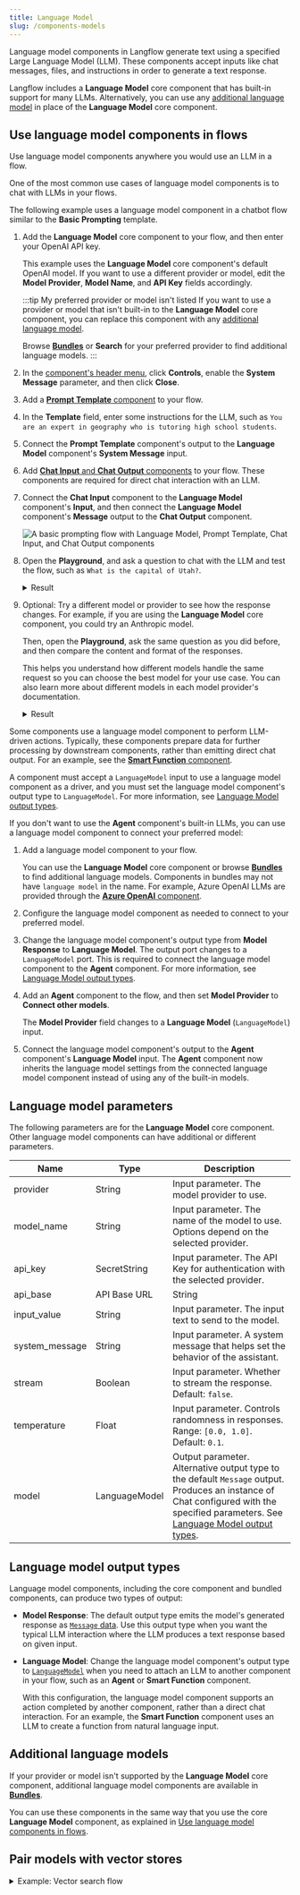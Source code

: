 ```yaml
---
title: Language Model
slug: /components-models
---
```



Language model components in Langflow generate text using a specified Large Language Model (LLM).
These components accept inputs like chat messages, files, and instructions in order to generate a text response.

Langflow includes a **Language Model** core component that has built-in support for many LLMs.
Alternatively, you can use any [additional language model](#additional-language-models) in place of the **Language Model** core component.

## Use language model components in flows

Use language model components anywhere you would use an LLM in a flow.

<Tabs>
<TabItem value="chat" label="Chat" default>

One of the most common use cases of language model components is to chat with LLMs in your flows.

The following example uses a language model component in a chatbot flow similar to the **Basic Prompting** template.

1. Add the **Language Model** core component to your flow, and then enter your OpenAI API key.

    This example uses the **Language Model** core component's default OpenAI model.
    If you want to use a different provider or model, edit the **Model Provider**, **Model Name**, and **API Key** fields accordingly.

    :::tip My preferred provider or model isn't listed
    If you want to use a provider or model that isn't built-in to the **Language Model** core component, you can replace this component with any [additional language model](#additional-language-models).

    Browse <Icon name="Blocks" aria-hidden="true" /> [**Bundles**](/components-bundle-components) or <Icon name="Search" aria-hidden="true" /> **Search** for your preferred provider to find additional language models.
    :::

3. In the [component's header menu](/concepts-components#component-menus), click <Icon name="SlidersHorizontal" aria-hidden="true"/> **Controls**, enable the **System Message** parameter, and then click **Close**.

4. Add a [**Prompt Template** component](/components-prompts) to your flow.

5. In the **Template** field, enter some instructions for the LLM, such as `You are an expert in geography who is tutoring high school students`.

6. Connect the **Prompt Template** component's output to the **Language Model** component's **System Message** input.

7. Add [**Chat Input** and **Chat Output** components](/components-io#chat-io) to your flow.
These components are required for direct chat interaction with an LLM.

8. Connect the **Chat Input** component to the **Language Model** component's **Input**, and then connect the **Language Model** component's **Message** output to the **Chat Output** component.

    ![A basic prompting flow with Language Model, Prompt Template, Chat Input, and Chat Output components](/img/component-language-model.png)

9. Open the **Playground**, and ask a question to chat with the LLM and test the flow, such as `What is the capital of Utah?`.

    <details>
    <summary>Result</summary>

    The following response is an example of an OpenAI model's response.
    Your actual response may vary based on the model version at the time of your request, your template, and input.

    ```
    The capital of Utah is Salt Lake City. It is not only the largest city in the state but also serves as the cultural and economic center of Utah. Salt Lake City was founded in 1847 by Mormon pioneers and is known for its proximity to the Great Salt Lake and its role in the history of the Church of Jesus Christ of Latter-day Saints. For more information, you can refer to sources such as the U.S. Geological Survey or the official state website of Utah.
    ```

    </details>

10. Optional: Try a different model or provider to see how the response changes.
For example, if you are using the **Language Model** core component, you could try an Anthropic model.

    Then, open the **Playground**, ask the same question as you did before, and then compare the content and format of the responses.

    This helps you understand how different models handle the same request so you can choose the best model for your use case.
    You can also learn more about different models in each model provider's documentation.

    <details>
    <summary>Result</summary>

    The following response is an example of an Anthropic model's response.
    Your actual response may vary based on the model version at the time of your request, your template, and input.

    Note that this response is shorter and includes sources, whereas the previous OpenAI response was more encyclopedic and didn't cite sources.

    ```
    The capital of Utah is Salt Lake City. It is also the most populous city in the state. Salt Lake City has been the capital of Utah since 1896, when Utah became a state.
    Sources:
    Utah State Government Official Website (utah.gov)
    U.S. Census Bureau
    Encyclopedia Britannica
    ```

    </details>

</TabItem>
<TabItem value="drivers" label="Drivers">

Some components use a language model component to perform LLM-driven actions.
Typically, these components prepare data for further processing by downstream components, rather than emitting direct chat output.
For an example, see the [**Smart Function** component](/components-processing#smart-transform).

A component must accept a `LanguageModel` input to use a language model component as a driver, and you must set the language model component's output type to `LanguageModel`.
For more information, see [Language Model output types](#language-model-output-types).

</TabItem>
<TabItem value="agents" label="Agents">

If you don't want to use the **Agent** component's built-in LLMs, you can use a language model component to connect your preferred model:

1. Add a language model component to your flow.

    You can use the **Language Model** core component or browse <Icon name="Blocks" aria-hidden="true" /> [**Bundles**](/components-bundle-components) to find additional language models.
    Components in bundles may not have `language model` in the name.
    For example, Azure OpenAI LLMs are provided through the [**Azure OpenAI** component](/bundles-azure#azure-openai).

2. Configure the language model component as needed to connect to your preferred model.

3. Change the language model component's output type from **Model Response** to **Language Model**.
The output port changes to a `LanguageModel` port.
This is required to connect the language model component to the **Agent** component.
For more information, see [Language Model output types](#language-model-output-types).

4. Add an **Agent** component to the flow, and then set **Model Provider** to **Connect other models**.

    The **Model Provider** field changes to a **Language Model** (`LanguageModel`) input.

5. Connect the language model component's output to the **Agent** component's **Language Model** input.
The **Agent** component now inherits the language model settings from the connected language model component instead of using any of the built-in models.

</TabItem>
</Tabs>

## Language model parameters

The following parameters are for the **Language Model** core component.
Other language model components can have additional or different parameters.


<PartialParams />

| Name | Type | Description |
|------|------|-------------|
| provider | String | Input parameter. The model provider to use. |
| model_name | String | Input parameter. The name of the model to use. Options depend on the selected provider. |
| api_key | SecretString | Input parameter. The API Key for authentication with the selected provider. |
| api_base | API Base URL | String | Input parameter. Base URL for the API. Leave empty for default. |
| input_value | String | Input parameter. The input text to send to the model. |
| system_message | String | Input parameter. A system message that helps set the behavior of the assistant. |
| stream | Boolean | Input parameter. Whether to stream the response. Default: `false`. |
| temperature | Float | Input parameter. Controls randomness in responses. Range: `[0.0, 1.0]`. Default: `0.1`. |
| model | LanguageModel | Output parameter. Alternative output type to the default `Message` output. Produces an instance of Chat configured with the specified parameters. See [Language Model output types](#language-model-output-types). |

## Language model output types

Language model components, including the core component and bundled components, can produce two types of output:

* **Model Response**: The default output type emits the model's generated response as [`Message` data](/data-types#message).
Use this output type when you want the typical LLM interaction where the LLM produces a text response based on given input.

* **Language Model**: Change the language model component's output type to [`LanguageModel`](/data-types#languagemodel) when you need to attach an LLM to another component in your flow, such as an **Agent** or **Smart Function** component.

    With this configuration, the language model component supports an action completed by another component, rather than a direct chat interaction.
    For an example, the **Smart Function** component uses an LLM to create a function from natural language input.

## Additional language models

If your provider or model isn't supported by the **Language Model** core component, additional language model components are available in <Icon name="Blocks" aria-hidden="true" /> [**Bundles**](/components-bundle-components).

You can use these components in the same way that you use the core **Language Model** component, as explained in [Use language model components in flows](#use-language-model-components-in-flows).

## Pair models with vector stores


<PartialVectorRagBlurb />

<details>
<summary>Example: Vector search flow</summary>


<PartialVectorRagFlow />

</details>